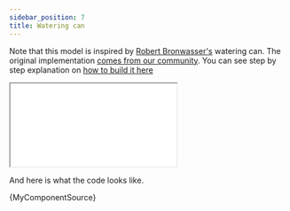 ```yaml
---
sidebar_position: 7
title: Watering can
---
```



Note that this model is inspired by [Robert Bronwasser's](https://www.robertbronwasser.com/project/spring) watering can. The original implementation [comes from our community](https://github.com/sgenoud/replicad/discussions/35). You can see step by step explanation on
[how to build it here](/docs/tutorial-making-a-watering-can/intro)

<iframe allow="fullscreen" src={iframePath("watering-can.js")}></iframe>

And here is what the code looks like.

<CodeBlock className="language-jsx">{MyComponentSource}</CodeBlock>
